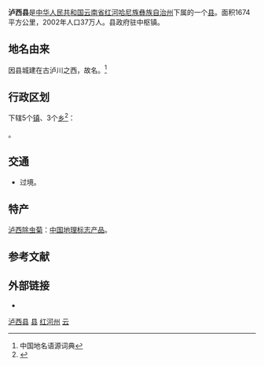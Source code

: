 {{distinguish|芦溪县|泸溪县}}
{{Infobox China County
| Belong = [[云南省|云南省]][[红河哈尼族彝族自治州|红河哈尼族彝族自治州]]
| Photo = 
| Photoname = 
}}
{{Commons|Category:Luxi County, Yunnan}}
'''泸西县'''是[[中华人民共和国|中华人民共和国]][[云南省|云南省]][[红河哈尼族彝族自治州|红河哈尼族彝族自治州]]下属的一个[[县|县]]。面积1674平方公里，2002年人口37万人。县政府驻中枢镇。

==地名由来==
因县城建在古泸川之西，故名。<ref>中国地名语源词典</ref>

== 行政区划 ==
{{PAGENAMEBASE}}下辖5个[[行政建制镇|镇]]、3个[[乡_(中华人民共和国)|乡]]<ref>{{PRC admin/ref sgc|53/25/27}}</ref>：

{{PRC admin/children|53/25/27}}。

== 交通 ==
* {{中国国道名|357}}过境。

==特产==
[[泸西除虫菊|泸西除虫菊]]：[[中国地理标志产品|中国地理标志产品]]。

== 参考文献 ==
{{reflist}}

== 外部链接 ==
* {{Official website|http://www.lx.hh.gov.cn/|name=泸西县人民政府门户网站}}

{{泸西县行政区划}}
{{红河哈尼族彝族自治州行政区划}}
{{云南行政区划}}
{{国家级贫困县|前}}

[[Category:泸西县|]]
[[Category:红河州县市|县]]
[[Category:云南省县份|红河州]]
[[Category:原国家级贫困县|云]]
